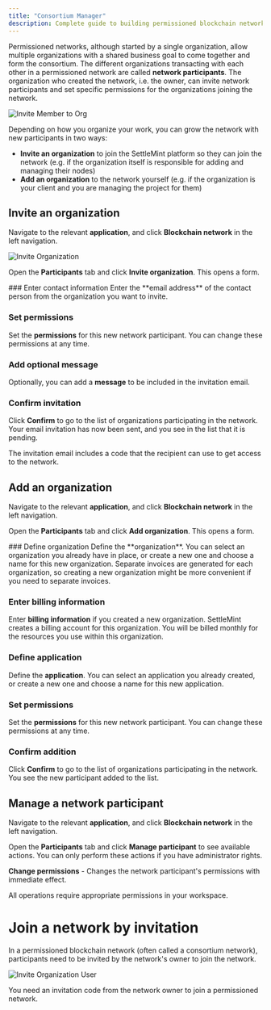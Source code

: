 ```yaml
---
title: "Consortium Manager"
description: Complete guide to building permissioned blockchain networks with multiple organizations. Learn to invite partners, set permissions, and manage enterprise consortium governance with SettleMint's consortium manager.
---
```



Permissioned networks, although started by a single organization, allow multiple
organizations with a shared business goal to come together and form the
consortium. The different organizations transacting with each other in a
permissioned network are called **network participants**. The organization who
created the network, i.e. the owner, can invite network participants and set
specific permissions for the organizations joining the network.

![Invite Member to Org](../../../img/platfrom-components/invite-member-to-org.png)

Depending on how you organize your work, you can grow the network with new
participants in two ways:

- **Invite an organization** to join the SettleMint platform so they can join
  the network (e.g. if the organization itself is responsible for adding and
  managing their nodes)
- **Add an organization** to the network yourself (e.g. if the organization is
  your client and you are managing the project for them)

## Invite an organization

Navigate to the relevant **application**, and click **Blockchain network** in
the left navigation.

![Invite Organization](../../../img/platfrom-components/invite-org-to-network.png)

Open the **Participants** tab and click **Invite organization**. This opens a
form.

<Steps>
### Enter contact information
Enter the **email address** of the contact person from the organization you want to invite.

### Set permissions

Set the **permissions** for this new network participant. You can change these
permissions at any time.

### Add optional message

Optionally, you can add a **message** to be included in the invitation email.

### Confirm invitation

Click **Confirm** to go to the list of organizations participating in the
network. Your email invitation has now been sent, and you see in the list that
it is pending.

</Steps>

The invitation email includes a code that the recipient can use to get access to
the network.

## Add an organization

Navigate to the relevant **application**, and click **Blockchain network** in
the left navigation.

Open the **Participants** tab and click **Add organization**. This opens a form.

<Steps>
### Define organization
Define the **organization**. You can select an organization you already have in place, or create a new one and choose a name for this new organization. Separate invoices are generated for each organization, so creating a new organization might be more convenient if you need to separate invoices.

### Enter billing information

Enter **billing information** if you created a new organization. SettleMint
creates a billing account for this organization. You will be billed monthly for
the resources you use within this organization.

### Define application

Define the **application**. You can select an application you already created,
or create a new one and choose a name for this new application.

### Set permissions

Set the **permissions** for this new network participant. You can change these
permissions at any time.

### Confirm addition

Click **Confirm** to go to the list of organizations participating in the
network. You see the new participant added to the list.

</Steps>

## Manage a network participant

Navigate to the relevant **application**, and click **Blockchain network** in
the left navigation.

Open the **Participants** tab and click **Manage participant** to see available
actions. You can only perform these actions if you have administrator rights.

**Change permissions** - Changes the network participant's permissions with
immediate effect.

<Callout type="info">
  All operations require appropriate permissions in your workspace.
</Callout>

# Join a network by invitation

In a permissioned blockchain network (often called a consortium network),
participants need to be invited by the network's owner to join the network.

![Invite Organization User](../../../img/platfrom-components/invite-user-to-network.png)

<Callout type="info">
  You need an invitation code from the network owner to join a permissioned
  network.
</Callout>
